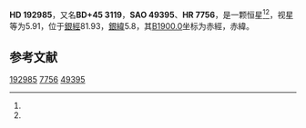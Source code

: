 {{expand|time=2013-09-19T13:36:27+00:00}}
{{Starbox begin
| name = HD 192985
}}
{{Starbox observe
| epoch = [[J2000.0|J2000.0]]
| constell = {{星座名待查}}<ref name=SIMBAD>{{cite web
 | url=http://simbad.u-strasbg.fr/simbad/sim-id?Ident=HR+7756
 | title=Pulsating variable Star
 | publisher=Centre de Données astronomiques de Strasbourg
 | work=SIMBAD
 | accessdate=2012-07-13
 | archive-date=2020-10-20
 | archive-url=https://web.archive.org/web/20201020201730/http://simbad.u-strasbg.fr/simbad/sim-id?Ident=HR+7756
 }}</ref><ref name=DATA>{{cite web
 | url=http://vizier.u-strasbg.fr/viz-bin/VizieR-5?-out.add=.&-source=5050&-corr=PK=HR&-out.max=9999&HR=7756
 | title=VizieR Detailed Page
 | accessdate=2012-07-13
 | archive-date=2016-03-04
 | archive-url=https://web.archive.org/web/20160304213117/http://vizier.u-strasbg.fr/viz-bin/VizieR-5?-out.add=.&-source=5050&-corr=PK=HR&-out.max=9999&HR=7756
 | dead-url=no
 }}</ref>
| 星官 = 
| ra = {{RA|20|16|0.6}}<ref name=SIMBAD /><ref name=DATA />
| dec = {{DEC|+45|34|46}}<ref name=SIMBAD /><ref name=DATA />
| appmag_v = 5.91<ref name=SIMBAD /><ref name=DATA />
}}
{{Starbox character
| class = F5V:<ref name=SIMBAD /><ref name=DATA />
| b-v = 0.38<ref name=SIMBAD /><ref name=DATA />
| u-b = -0.04<ref name=SIMBAD /><ref name=DATA />
| r-i = <ref name=SIMBAD /><ref name=DATA />
| variable = 
}}
{{Starbox astrometry
| radial_v = -0.04
| prop_mo_ra = -40
| parallax = 
| p_error = 
}}
{{Starbox catalog
| names =BD+45 3119，[[SAO星表|SAO]] 49395，[[HD星表|HD]] 192985，[[HR星表|HR]] 7756}}
{{Starbox reference |Simbad=HR+7756}}
{{Starbox end}}

'''HD 192985'''，又名'''BD+45 3119'''，'''SAO 49395'''、'''HR 7756'''，是一颗恒星<ref name=SIMBAD /><ref name=DATA />，视星等为5.91，位于[[銀道座標系|銀經]]81.93，[[銀道座標系|銀緯]]5.8，其[[B1900.0|B1900.0]]坐标为赤經{{RA|20|12|46.1}}，赤緯{{DEC|+45|5.8|22}}。

== 参考文献 ==
{{reflist}}

{{star-stub}}

[[Category:HD和HDE天體|192985]]
[[Category:HR天體|7756]]
[[Category:SAO天體|49395]]